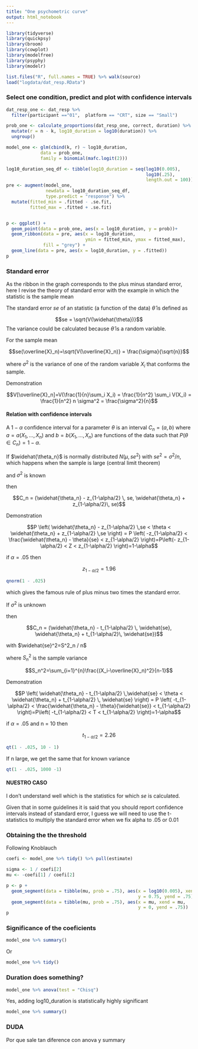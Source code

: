 ```yaml
---
title: "One psychometric curve"
output: html_notebook
---
```


```r
library(tidyverse)
library(quickpsy)
library(broom)
library(cowplot)
library(modelfree)
library(psyphy)
library(modelr)

list.files("R", full.names = TRUE) %>% walk(source)
load("logdata/dat_resp.RData")

```

### Select one condition, predict and plot with confidence intervals
```r
dat_resp_one <- dat_resp %>% 
  filter(participant =="01",  platform == "CRT", size == "Small")

prob_one <- calculate_proportions(dat_resp_one, correct, duration) %>% 
  mutate(r = n - k, log10_duration = log10(duration)) %>% 
  ungroup()

model_one <- glm(cbind(k, r) ~ log10_duration, 
             data = prob_one, 
             family = binomial(mafc.logit(2)))

log10_duration_seq_df <- tibble(log10_duration = seq(log10(0.005), 
                                                     log10(.25), 
                                                     length.out = 100))
pre <- augment(model_one, 
               newdata = log10_duration_seq_df,
               type.predict = "response") %>% 
  mutate(fitted_min = .fitted - .se.fit, 
         fitted_max = .fitted + .se.fit)


p <- ggplot() +
  geom_point(data = prob_one, aes(x = log10_duration, y = prob))+
  geom_ribbon(data = pre, aes(x = log10_duration,
                              ymin = fitted_min, ymax = fitted_max), 
              fill = "grey") +
  geom_line(data = pre, aes(x = log10_duration, y = .fitted)) 
p
```

### Standard error
As the ribbon in the graph corresponds to the plus minus standard error,  here I revise the theory of standard error with the example in which the statistic is the sample mean

The standard error $se$ of an statistic (a function of the data) $\widehat{\theta}$ is defined as

$$se = \sqrt{V(\widehat{\theta})}$$
The variance could be calculated because $\widehat{\theta}$ is a random variable.

For the sample mean
 
$$se(\overline{X}_n)=\sqrt{V(\overline{X}_n)} = \frac{\sigma}{\sqrt{n}}$$

where $\sigma^2$ is the variance of one of the random variable $X_i$ that conforms the sample.
    
Demonstration

$$V[\overline{X}_n]=V(\frac{1}{n}\sum_i X_i) = \frac{1}{n^2} \sum_i  V(X_i) = \frac{1}{n^2} n \sigma^2 = \frac{\sigma^2}{n}$$

#### Relation with confidence intervals

A $1 - \alpha$ confidence interval for a parameter $\theta$ is an interval $C_n = (a,b)$ where $a=a(X_1,\dotsc,X_n)$ and $b=b(X_1,\dotsc,X_n)$ are functions of the data such that $P(\theta \in C_n) = 1 - \alpha$.

If $\widehat{\theta_n}$ is normally distributed $N(\mu,se^2)$ with $se^2=\sigma^2/n$, 
which happens when the sample is large (central limit theorem)

and $\sigma^2$ is known

then

$$C_n = (\widehat{\theta_n} - z_{1-\alpha/2} \, se, \widehat{\theta_n} + z_{1-\alpha/2}\, se)$$

Demonstration

$$P \left( \widehat{\theta_n} - z_{1-\alpha/2} \,se < \theta < \widehat{\theta_n} + z_{1-\alpha/2} \,se \right) = P \left( -z_{1-\alpha/2} < \frac{\widehat{\theta_n} - \theta}{se} <  z_{1-\alpha/2} \right)=P\left(- z_{1-\alpha/2} < Z <  z_{1-\alpha/2} \right)=1-\alpha$$

if $\alpha = .05$ then 

$$ z_{1-\alpha/2} = 1.96$$
```r
qnorm(1 - .025)
```
which gives the famous rule of plus minus two times the standard error. 

If $\sigma^2$ is unknown

then

$$C_n = (\widehat{\theta_n} - t_{1-\alpha/2} \, \widehat{se}, \widehat{\theta_n} + t_{1-\alpha/2}\, \widehat{se})$$

with $\widehat{se}^2=S^2_n / n$

where $S^2_n$ is the sample variance

$$S_n^2=\sum_{i=1}^{n}\frac{(X_i-\overline{X}_n)^2}{n-1}$$

Demonstration

$$P \left( \widehat{\theta_n} - t_{1-\alpha/2} \,\widehat{se} < \theta < \widehat{\theta_n} + t_{1-\alpha/2} \,  \widehat{se} \right) = P \left( -t_{1-\alpha/2} < \frac{\widehat{\theta_n} - \theta}{\widehat{se}} <  t_{1-\alpha/2} \right)=P\left( -t_{1-\alpha/2} < T <  t_{1-\alpha/2} \right)=1-\alpha$$

if $\alpha = .05$ and n = 10 then 

$$ t_{1-\alpha/2} = 2.26$$
```r
qt(1 - .025, 10 - 1)
```

If n large, we get the same that for known variance
```r
qt(1 - .025, 1000 -1)
```

#### NUESTRO CASO
I don't understand well which is the statistics for which $se$ is calculated. 

Given that in some guidelines it is said that you should report confidence intervals instead of standard error, I guess we will need to use the t-statistics to multiply the standard error when we fix alpha to .05 or 0.01
    

### Obtaining the the threshold

Following Knoblauch 
```r
coefi <- model_one %>% tidy() %>% pull(estimate) 

sigma <- 1 / coefi[2]
mu <- -coefi[1] / coefi[2]

p <- p +
  geom_segment(data = tibble(mu, prob = .75), aes(x = log10(0.005), xend = mu, 
                                                  y = 0.75, yend = .75)) +
  geom_segment(data = tibble(mu, prob = .75), aes(x = mu, xend = mu, 
                                                  y = 0, yend = .75))
p
```

### Significance of the coeficients

```r
model_one %>% summary()
```
Or
```r
model_one %>% tidy()
```

### Duration does something?

```r
model_one %>% anova(test = "Chisq")
```

Yes, adding log10_duration is statistically highly  significant

```r
model_one %>% summary()
```

### DUDA

Por que sale tan diference con anova y summary